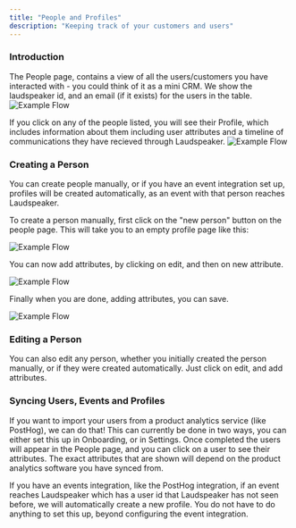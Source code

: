 ```yaml
---
title: "People and Profiles"
description: "Keeping track of your customers and users"
---
```


### Introduction
The People page, contains a view of all the users/customers you have interacted with - you could think of it as a mini CRM. We show the laudspeaker id, and an email (if it exists) for the users in the table. 
![Example Flow](/images/guides/product-manual/people.png)

If you click on any of the people listed, you will see their Profile, which includes information about them including user attributes and a timeline of communications they have recieved through Laudspeaker.
![Example Flow](/images/guides/product-manual/person.png)

### Creating a Person
You can create people manually, or if you have an event integration set up, profiles will be created automatically, as an event with that person reaches Laudspeaker.

To create a person manually, first click on the "new person" button on the people page. This will take you to an empty profile page like this:

![Example Flow](/images/guides/product-manual/people_edit.png)

You can now add attributes, by clicking on edit, and then on new attribute.

![Example Flow](/images/guides/product-manual/people_new_attr.png)

Finally when you are done, adding attributes, you can save.

![Example Flow](/images/guides/product-manual/people_save.png)

### Editing a Person

You can also edit any person, whether you initially created the person manually, or if they were created automatically. Just click on edit, and add attributes.

### Syncing Users, Events and Profiles
If you want to import your users from a product analytics service (like PostHog), we can do that! This can currently be done in two ways, you can either set this up in Onboarding, or in Settings. Once completed the users will appear in the People page, and you can click on a user to see their attributes. The exact attributes that are shown will depend on the product analytics software you have synced from.

If you have an events integration, like the PostHog integration, if an event reaches Laudspeaker which has a user id that Laudspeaker has not seen before, we will automatically create a new profile. You do not have to do anything to set this up, beyond configuring the event integration.
